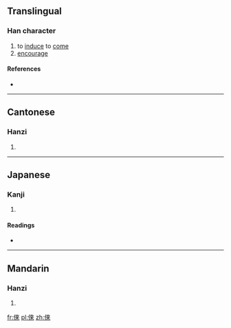 {{also|俫}}
==Translingual==

===Han character===
{{Han char|rn=9|rad=人|as=08|sn=10|four=|canj=人木人人 (ODOO)|ids=⿰[[亻]][[來]]}}

# to [[induce]] to [[come]]
# [[encourage]]

====References====
* {{Han ref|kx=0107.130|dkj=00755|dj=0227.210|hdz=10172.020|uh=5008|ud=20488}}

----

==Cantonese==

===Hanzi===
{{yue-hanzi|jyut=[[loi4]]|y=loi4}}

# {{defn|lang=yue|sort=人08}}

----

==Japanese==

===Kanji===
{{ja-kanji|grade=|rs=人08}}

# {{defn|lang=ja|sort=人08}}

====Readings====
* {{ja-readings|on=[[らい]] (rai)|kun=}}

----

==Mandarin==

===Hanzi===
{{cmn-hanzi|sim=俫|pin=[[lái]] ([[lai2]])|wg=lai<sup>2</sup>}}

# {{defn|lang=cmn|sort=人08}}

[[fr:倈]]
[[pl:倈]]
[[zh:倈]]